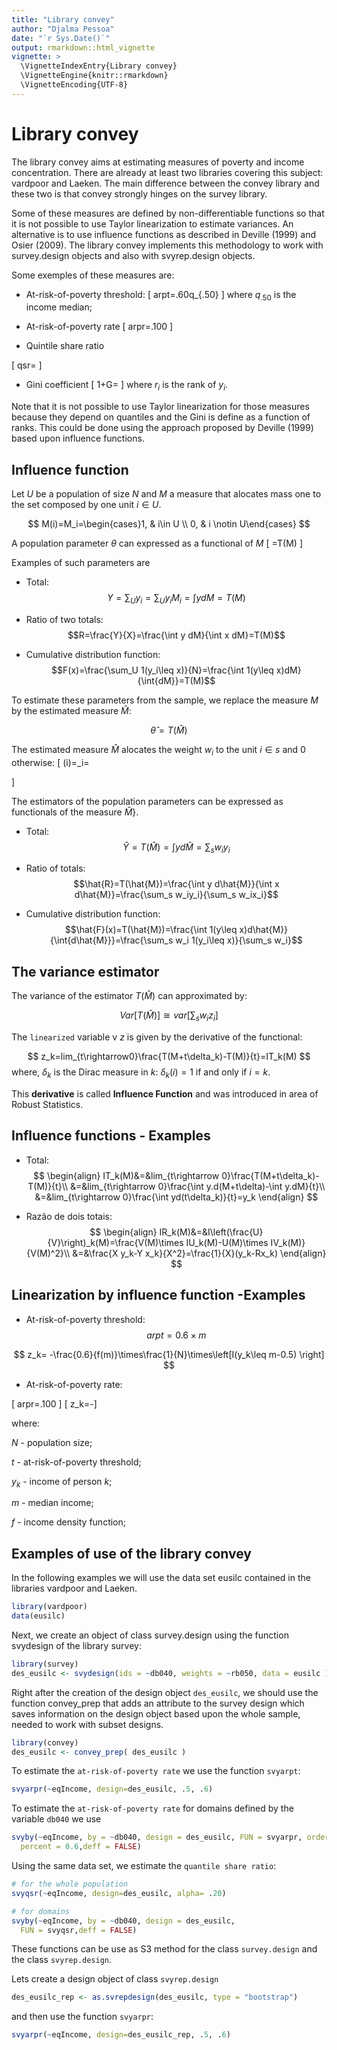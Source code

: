 ```yaml
---
title: "Library convey"
author: "Djalma Pessoa"
date: "`r Sys.Date()`"
output: rmarkdown::html_vignette
vignette: >
  \VignetteIndexEntry{Library convey}
  \VignetteEngine{knitr::rmarkdown}
  \VignetteEncoding{UTF-8}
---
```

# Library convey

The library convey aims at estimating measures of poverty and income concentration. There are already at least two libraries covering this subject: vardpoor and Laeken.
The main difference between the convey library and these two is that convey strongly hinges on the survey library.

Some of these measures are defined by non-differentiable functions so that it is not possible to use Taylor linearization to estimate variances. An alternative is to use influence functions as described in Deville (1999) and Osier (2009). The library convey implements this methodology to work with survey.design objects and also with svyrep.design objects.

Some exemples of these measures are:

- At-risk-of-poverty threshold:
\[
arpt=.60q_{.50}
\]
where $q_{.50}$ is the income median;

- At-risk-of-poverty rate
\[
 arpr=\frac{\sum_U 1(y_i \leq arpt)}{N}.100
\]

- Quintile share ratio
     
\[
qsr=\frac{\sum_U 1(y_i>q_{.80})}{\sum_U 1(y_i\leq q_{.20})}
\]

- Gini coefficient
\[
1+G=\frac{2\sum_U (r_i-1)y_i}{N\sum_Uy_i}
\]
where $r_i$ is the rank of $y_i$.

Note that it is not possible to use Taylor linearization for those measures because they depend on quantiles and the Gini is define as a function of ranks. This could be done using the approach proposed by Deville (1999) based upon influence functions. 


## Influence function


Let $U$ be a population of size $N$ and $M$ a measure that alocates mass one to the set composed by one unit $i\in U$.

$$
M(i)=M_i=\begin{cases}1, & i\in U \\
0, & i \notin U\end{cases}
$$

A population parameter $\theta$ can expressed as a functional of $M$
\[
\theta=T(M)
\]

Examples of such parameters are

- Total: 
$$Y=\sum_Uy_i=\sum_U y_iM_i=\int ydM=T(M)$$

- Ratio of two totals:
$$R=\frac{Y}{X}=\frac{\int y dM}{\int x dM}=T(M)$$

- Cumulative distribution function:
$$F(x)=\frac{\sum_U 1(y_i\leq x)}{N}=\frac{\int 1(y\leq x)dM}{\int{dM}}=T(M)$$


To estimate these parameters from the sample, we replace the measure $M$ by the estimated measure $\hat{M}$:

$$\hat{\theta}=T(\hat{M})$$

The estimated measure $\hat{M}$ alocates the weight $w_i$ to the unit $i\in s$ and $0$ otherwise: 
\[
\hat{M}(i)=\hat{M}_i=\begin{cases}w_i, & i\in s \\
0, & i \notin s\end{cases}
\]

The estimators of the population parameters can be expressed as functionals of the measure  $\hat{M}$}. 

-  Total:
$$\hat{Y}=T(\hat{M})=\int yd\hat{M}=\sum_s w_iy_i$$

- Ratio of totals:
$$\hat{R}=T(\hat{M})=\frac{\int y d\hat{M}}{\int x d\hat{M}}=\frac{\sum_s w_iy_i}{\sum_s w_ix_i}$$

- Cumulative distribution function:
$$\hat{F}(x)=T(\hat{M})=\frac{\int 1(y\leq x)d\hat{M}}{\int{d\hat{M}}}=\frac{\sum_s w_i 1(y_i\leq x)}{\sum_s w_i}$$

## The variance estimator


The variance of the estimator $T(\hat{M})$ can approximated by:

$$ 
Var\left[T(\hat{M})\right]\cong var\left[\sum_s w_i z_i\right]
$$

The  ``linearized`` variable v $z$  is given by the derivative of the functional:

$$
z_k=lim_{t\rightarrow0}\frac{T(M+t\delta_k)-T(M)}{t}=IT_k(M)
$$
where, $\delta_k$ is the Dirac measure in $k$: $\delta_k(i)=1$ if and only if $i=k$.

This **derivative** is called  **Influence Function** and was introduced in area of Robust Statistics.


## Influence functions - Examples


- Total:
$$
\begin{align}
IT_k(M)&=&lim_{t\rightarrow 0}\frac{T(M+t\delta_k)-T(M)}{t}\\
&=&lim_{t\rightarrow 0}\frac{\int y.d(M+t\delta)-\int y.dM}{t}\\
&=&lim_{t\rightarrow 0}\frac{\int yd(t\delta_k)}{t}=y_k	
\end{align}
$$


- Razão de dois totais:
$$
\begin{align}
IR_k(M)&=&I\left(\frac{U}{V}\right)_k(M)=\frac{V(M)\times IU_k(M)-U(M)\times IV_k(M)}{V(M)^2}\\
&=&\frac{X y_k-Y x_k}{X^2}=\frac{1}{X}(y_k-Rx_k)
\end{align}
$$

## Linearization by influence function -Examples

- At-risk-of-poverty threshold:
$$
arpt = 0.6\times m
$$

$$
z_k= -\frac{0.6}{f(m)}\times\frac{1}{N}\times\left[I(y_k\leq m-0.5) \right]
$$


- At-risk-of-poverty rate:

\[
 arpr=\frac{\sum_U I(y_i \leq t)}{\sum_U w_i}.100
\]
\[
z_k=\frac{1}{N}\left[I(y_k\leq t)-t\right]-\frac{0.6}{N}\times\frac{f(t)}{f(m)}\left[I(y_k\leq m)-0.5\right]
\]

where:

$N$ - population size; 

$t$ - at-risk-of-poverty threshold;

$y_k$ - income of person $k$;

$m$ - median income;

$f$ - income density function;





## Examples of use of the library convey


In the following examples we will use the data set eusilc contained in the libraries vardpoor and Laeken.

```r
library(vardpoor)
data(eusilc)
```
Next, we create an object of class survey.design using the function svydesign of the library survey:

```r
library(survey)
des_eusilc <- svydesign(ids = ~db040, weights = ~rb050, data = eusilc )
```
Right after the creation of the design object ```des_eusilc```, we should use the function convey_prep that adds an attribute to the survey design which saves information on the design object based upon the whole sample,  needed to work with subset designs.

```r
library(convey)
des_eusilc <- convey_prep( des_eusilc )
```
To estimate the `at-risk-of-poverty rate` we use the function `svyarpt`:

```r
svyarpr(~eqIncome, design=des_eusilc, .5, .6)
```
To estimate the `at-risk-of-poverty rate` for domains defined by the variable `db040` we use

```r
svyby(~eqIncome, by = ~db040, design = des_eusilc, FUN = svyarpr, order = 0.5, 
  percent = 0.6,deff = FALSE)
```


Using the same data set, we estimate the `quantile share ratio`: 

```r
# for the whole population
svyqsr(~eqIncome, design=des_eusilc, alpha= .20)

# for domains
svyby(~eqIncome, by = ~db040, design = des_eusilc,
  FUN = svyqsr,deff = FALSE)

```

These functions can be use as S3 method for the class `survey.design` and the class `svyrep.design`.

Lets create a design object of class `svyrep.design`

```r
des_eusilc_rep <- as.svrepdesign(des_eusilc, type = "bootstrap")
```

and then use the function `svyarpr`:

```r
svyarpr(~eqIncome, design=des_eusilc_rep, .5, .6)
```













